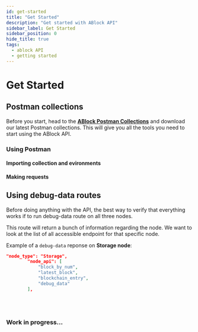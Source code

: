 ```yaml
---
id: get-started
title: "Get Started"
description: "Get started with ABlock API"
sidebar_label: Get Started
sidebar_position: 0
hide_title: true
tags:
  - ablock API
  - getting started
---
```


# Get Started

## Postman collections
Before you start, head to the [**ABlock Postman Collections**](/docs/postman-collections) and download our latest Postman collections. This will give you all the tools you need to start using the ABlock API. 

### Using Postman

#### Importing collection and evironments

#### Making requests

## Using debug-data routes

Before doing anything with the API, the best way to verify that everything works if to run debug-data route on all three nodes. 

This route will return a bunch of information regarding the node. We want to look at the list of all accessible endpoint for that specific node. 

Example of a ```debug-data``` reponse on **Storage node**:
```json
"node_type": "Storage",
        "node_api": [
            "block_by_num",
            "latest_block",
            "blockchain_entry",
            "debug_data"
        ],
```
<br/><br/>

### Work in progress...